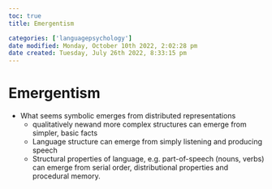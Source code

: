 ```yaml
---
toc: true
title: Emergentism

categories: ['languagepsychology']
date modified: Monday, October 10th 2022, 2:02:28 pm
date created: Tuesday, July 26th 2022, 8:33:15 pm
---
```


# Emergentism
- What seems symbolic emerges from distributed representations
	- qualitatively newand more complex structures can emerge from simpler, basic facts
	- Language structure can emerge from simply listening and producing speech
	- Structural properties of language, e.g. part-of-speech (nouns, verbs) can emerge from serial order, distributional properties and procedural memory.



